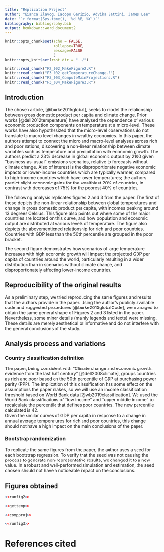 ```yaml
---
title: "Replication Project"
author: "Bianca Zlavog, Iacopo Garizio, Advika Battini, James Lee"
date: "`r format(Sys.time(), '%d %B, %Y')`"
bibliography: bibliography.bib
output: bookdown::word_document2
---
```


```r
knitr::opts_chunk$set(echo = FALSE,
                      collapse=TRUE,
                      message=FALSE
                      )
knitr::opts_knit$set(root.dir = "../")

knitr::read_chunk("F2_002_MakeFigure2.R")
knitr::read_chunk("F3_002_getTemperatureChange.R")
knitr::read_chunk("F3_003_ComputeMainProjections.R")
knitr::read_chunk("F3_004_MakeFigure3.R")
```
## Introduction
The chosen article, [@burke2015global], seeks to model the relationship between gross domestic product per capita and climate change. Prior works [@dell2012temperature]  have analysed the dependence of various economic production components on temperature at a micro-level. These works have also hypothesized that the micro-level observations do not translate to macro level changes in wealthy economies. In this paper, the authors attempt to connect the micro and macro-level analyses across rich and poor nations, discovering a non-linear relationship between climate variables such as temperature and precipitation with economic growth. The authors predict a 23% decrease in global economic output by 2100 given “business-as-usual” emissions scenarios, relative to forecasts without climate change. Also of interest is the disproportionate negative economic impacts on lower-income countries which are typically warmer, compared to high-income countries which have lower temperatures; the authors predict slight economic gains for the wealthiest 20% of countries, in contrast with decreases of 75% for the poorest 40% of countries.

The following analysis replicates figures 2 and 3 from the paper. The first of these depicts the non-linear relationship between global temperatures and change in gross domestic product per capita, with incomes peaking around 13 degrees Celsius. This figure also points out where some of the major countries are located on this curve, and how population and economic output are distributed at various levels of temperature.
The figure also depicts the abovementioned relationship for rich and poor countries. Countries with GDP less than the 50th percentile are grouped in the poor bracket. 

The second figure demonstrates how scenarios of large temperature increases with high economic growth will impact the projected GDP per capita of countries around the world, particularly resulting in a wider distribution than in scenarios without climate change, and disproportionately affecting lower-income countries.

## Reproducibility of the original results
As a preliminary step, we tried reproducing the same figures and results that the authors provide in the paper. Using the author's publicly available code and suggested procedures [@burke2015globalCode], we managed to obtain the same general shape of Figures 2 and 3 listed in the paper. Nevertheless, some minor details (mainly legends and texts) were missing. These details are merely aesthetical or informative and do not interfere with the general conclusions of the study.

## Analysis process and variations

### Country classification definition
The paper, being consistent with "Climate change and economic growth: evidence from the last half century" [@dell2008climate], groups countries as rich and poor based on the 50th percentile of GDP at purchasing power parity (PPP). The implication of this classification has some effect on the assumptions the paper makes, so we will use an income classification threshold based on World Bank data [@wb2019classification]. We used the World Bank classifications of "low income" and "upper middle income" to recalculate the percentile that defines poor countries. The new percentile calculated is 42.  
Given the similar curves of GDP per capita in response to a change in annual average temperatures for rich and poor countries, this change should not have a high impact on the main conclusions of the paper.

### Bootstrap randomization
To replicate the same figures from the paper, the author uses a seed for each bootstrap regression. To verify that the seed was not causing the process to generate non-representative results, we changed it to a new value. In a robust and well-performed simulation and estimation, the seed chosen should not have a noticeable impact on the conclusions.

## Figures obtained

```r
<<runfig2>>
```


```r
<<gettemp>>
```
```r
<<compproj>>
```


```r
<<runfig3>>
```



# References cited

